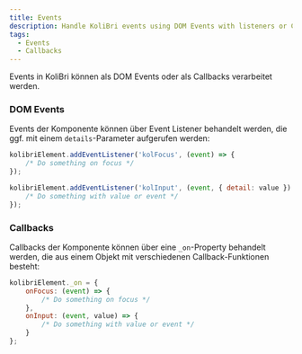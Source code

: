 ```yaml
---
title: Events
description: Handle KoliBri events using DOM Events with listeners or Callbacks via the _on property.
tags:
  - Events
  - Callbacks
---
```


Events in KoliBri können als DOM Events oder als Callbacks verarbeitet werden.

### DOM Events

Events der Komponente können über Event Listener behandelt werden, die ggf. mit einem `details`-Parameter aufgerufen werden:

```js
kolibriElement.addEventListener('kolFocus', (event) => {
	/* Do something on focus */
});

kolibriElement.addEventListener('kolInput', (event, { detail: value }) => {
	/* Do something with value or event */
});
```


### Callbacks

Callbacks der Komponente können über eine `_on`-Property behandelt werden, die aus einem Objekt mit verschiedenen Callback-Funktionen besteht:

```js
kolibriElement._on = {
	onFocus: (event) => {
		/* Do something on focus */
	},
	onInput: (event, value) => {
		/* Do something with value or event */
	}
};
```
